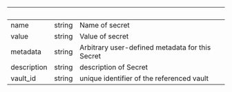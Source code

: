 | &nbsp;      | &nbsp; | &nbsp;                                          |
| ----------- | ------ | ----------------------------------------------- |
| name        | string | Name of secret                                  |
| value       | string | Value of secret                                 |
| metadata    | string | Arbitrary user-defined metadata for this Secret |
| description | string | description of Secret                           |
| vault_id    | string | unique identifier of the referenced vault       |

